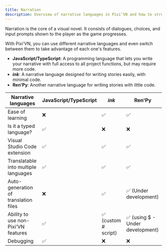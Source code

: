 ```yaml
---
title: Narration
description: Overview of narrative languages in Pixi’VN and how to structure interactive stories using dialogues, choices, and input prompts.
---
```


Narration is the core of a visual novel. It consists of <DynamicLink href="/start/dialogue">dialogues</DynamicLink>, <DynamicLink href="/start/choices">choices</DynamicLink>, and <DynamicLink href="/start/input">input prompts</DynamicLink> shown to the player as the game progresses.

With Pixi’VN, you can use different narrative languages and even switch between them to take advantage of each one's features.

* **JavaScript/TypeScript**: A programming language that lets you write your narrative with full access to all project functions, but may require more code.
* **<DynamicLink href="/ink">*ink*</DynamicLink>**: A narrative language designed for writing stories easily, with minimal code.
* **<DynamicLink href="/renpy">Ren'Py</DynamicLink>**: Another narrative language for writing stories with little code.

| Narrative languages | JavaScript/TypeScript | *ink* | Ren'Py |
|---|---|---|---|
| Ease of learning | ❌ | ✅ | ✅ |
| Is it a typed language? | ✅ | ❌ | ❌ |
| Visual Studio Code extension | ✅ | ✅ | ✅ |
| Translatable into multiple languages | ✅ | ✅ | ✅ |
| Auto-generation of translation files | ❌ | ✅ | ✅ (Under development) |
| Ability to use non-Pixi’VN features | ✅ | ✅  (<DynamicLink href="/ink/hashtag">custom # script</DynamicLink>) | ✅ (using $ - Under development) |
| Debugging | ✅ | ❌ | ❌ |
